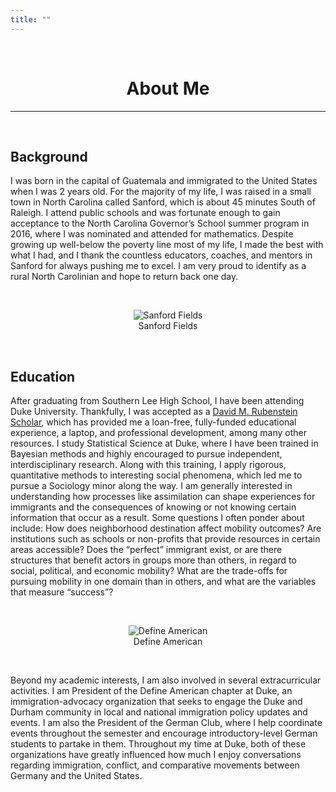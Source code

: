 ```yaml
---
title: ""
---
```


<br>

<center>
# About Me
</center>

***

<br>

## Background

I was born in the capital of Guatemala and immigrated to the United States when I was 2 years old. For the majority of my life, I was raised in a small town in North Carolina called Sanford, which is about 45 minutes South of Raleigh. I attend public schools and was fortunate enough to gain acceptance to the North Carolina Governor's School summer program in 2016, where I was nominated and attended for mathematics. Despite growing up well-below the poverty line most of my life, I made the best with what I had, and I thank the countless educators, coaches, and mentors in Sanford for always pushing me to excel. I am very proud to identify as a rural North Carolinian and hope to return back one day.

<br>
 
<center>
![Sanford Fields](aboutme1.jpg)
</center>
 
<br>

## Education

After graduating from Southern Lee High School, I have been attending Duke University. Thankfully, I was accepted as a [David M. Rubenstein Scholar](https://rubensteinscholars.duke.edu/), which has provided me a loan-free, fully-funded educational experience, a laptop, and professional development, among many other resources. I study Statistical Science at Duke, where I have been trained in Bayesian methods and highly encouraged to pursue independent, interdisciplinary research. Along with this training, I apply rigorous, quantitative methods to interesting social phenomena, which led me to pursue a Sociology minor along the way. I am generally interested in understanding how processes like assimilation can shape experiences for immigrants and the consequences of knowing or not knowing certain information that occur as a result. Some questions I often ponder about include: How does neighborhood destination affect mobility outcomes? Are institutions such as schools or non-profits that provide resources in certain areas accessible? Does the "perfect" immigrant exist, or are there structures that benefit actors in groups more than others, in regard to social, political, and economic mobility? What are the trade-offs for pursuing mobility in one domain than in others, and what are the variables that measure "success"?

<br>

<center>
![Define American](aboutme2.jpg)
</center>

<br>

Beyond my academic interests, I am also involved in several extracurricular activities. I am President of the Define American chapter at Duke, an immigration-advocacy organization that seeks to engage the Duke and Durham community in local and national immigration policy updates and events. I am also the President of the German Club, where I help coordinate events throughout the semester and encourage introductory-level German students to partake in them. Throughout my time at Duke, both of these organizations have greatly influenced how much I enjoy conversations regarding immigration, conflict, and comparative movements between Germany and the United States.

